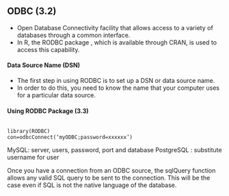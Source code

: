 
## ODBC (3.2)

* Open Database Connectivity facility that allows access to a variety of databases through a common interface.
* In R, the RODBC package , which is available through CRAN, is used to access this capability.

#### Data Source Name (DSN)
* The first step in using RODBC is to set up a DSN or data source name. 
* In order to do this, you need to know the name that your computer uses for a particular data source.

#### Using RODBC Package (3.3)	

<pre><code>
library(RODBC)
con=odbcConnect(‘myODBC;password=xxxxxx’)
</code></pre>

MySQL: server, users, password, port and database
PostgreSQL : substitute username for user

Once you have a connection from an ODBC source, the sqlQuery function allows any valid SQL query to be sent to the connection. 
This will be the case even if SQL is not the native language of the database.
